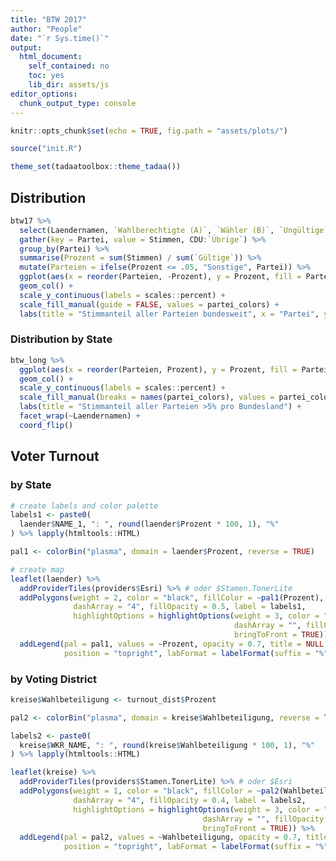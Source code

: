 ```yaml
---
title: "BTW 2017"
author: "People"
date: "`r Sys.time()`"
output: 
  html_document: 
    self_contained: no
    toc: yes
    lib_dir: assets/js
editor_options: 
  chunk_output_type: console
---
```


```r
knitr::opts_chunk$set(echo = TRUE, fig.path = "assets/plots/")

source("init.R")

theme_set(tadaatoolbox::theme_tadaa())
```

## Distribution

```r
btw17 %>%
  select(Laendernamen, `Wahlberechtigte (A)`, `Wähler (B)`, `Ungültige`:`Übrige`) %>%
  gather(key = Partei, value = Stimmen, CDU:`Übrige`) %>%
  group_by(Partei) %>%
  summarise(Prozent = sum(Stimmen) / sum(`Gültige`)) %>%
  mutate(Parteien = ifelse(Prozent <= .05, "Sonstige", Partei)) %>% 
  ggplot(aes(x = reorder(Parteien, -Prozent), y = Prozent, fill = Parteien)) +
  geom_col() +
  scale_y_continuous(labels = scales::percent) +
  scale_fill_manual(guide = FALSE, values = partei_colors) +
  labs(title = "Stimmanteil aller Parteien bundesweit", x = "Partei", y = "Stimmanteil")
```


### Distribution by State

```r
btw_long %>%
  ggplot(aes(x = reorder(Parteien, Prozent), y = Prozent, fill = Parteien)) +
  geom_col() +
  scale_y_continuous(labels = scales::percent) +
  scale_fill_manual(breaks = names(partei_colors), values = partei_colors) +
  labs(title = "Stimmanteil aller Parteien >5% pro Bundesland") +
  facet_wrap(~Laendernamen) +
  coord_flip()
```


## Voter Turnout 

### by State

```r
# create labels and color palette
labels1 <- paste0(
  laender$NAME_1, ": ", round(laender$Prozent * 100, 1), "%"
) %>% lapply(htmltools::HTML)

pal1 <- colorBin("plasma", domain = laender$Prozent, reverse = TRUE)

# create map
leaflet(laender) %>%
  addProviderTiles(providers$Esri) %>% # oder $Stamen.TonerLite
  addPolygons(weight = 2, color = "black", fillColor = ~pal1(Prozent),
              dashArray = "4", fillOpacity = 0.5, label = labels1,
              highlightOptions = highlightOptions(weight = 3, color = "#800000",
                                                  dashArray = "", fillOpacity = .8,
                                                  bringToFront = TRUE)) %>%
  addLegend(pal = pal1, values = ~Prozent, opacity = 0.7, title = NULL, labels = "",
            position = "topright", labFormat = labelFormat(suffix = "%", digits = 2))
```

### by Voting District

```r
kreise$Wahlbeteiligung <- turnout_dist$Prozent

pal2 <- colorBin("plasma", domain = kreise$Wahlbeteiligung, reverse = TRUE)

labels2 <- paste0(
  kreise$WKR_NAME, ": ", round(kreise$Wahlbeteiligung * 100, 1), "%"
) %>% lapply(htmltools::HTML)

leaflet(kreise) %>%
  addProviderTiles(providers$Stamen.TonerLite) %>% # oder $Esri
  addPolygons(weight = 1, color = "black", fillColor = ~pal2(Wahlbeteiligung),
              dashArray = "4", fillOpacity = 0.4, label = labels2,
              highlightOptions = highlightOptions(weight = 3, color = "#800000",
                                           dashArray = "", fillOpacity = .8,
                                           bringToFront = TRUE)) %>%
  addLegend(pal = pal2, values = ~Wahlbeteiligung, opacity = 0.7, title = NULL, labels = "",
            position = "topright", labFormat = labelFormat(suffix = "%", digits = 2))

```
